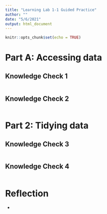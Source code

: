 ```yaml
---
title: "Learning Lab 1-1 Guided Practice"
author: ""
date: "5/6/2021"
output: html_document
---
```


```r
knitr::opts_chunk$set(echo = TRUE)
```

# Part A: Accessing data

## Knowledge Check 1

```r

```

## Knowledge Check 2

```r

```

# Part 2: Tidying data

## Knowledge Check 3

```r

```

## Knowledge Check 4

```r

```

# Reflection

-
